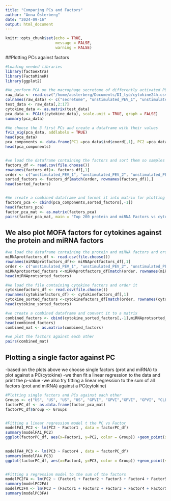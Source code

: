 ```yaml
---
title: "Comparing PCs and Factors"
author: "Anna Österberg"
date: "2024-09-16"
output: html_document
---
```


```r
knitr::opts_chunk$set(echo = TRUE,
                      message = FALSE,
                      warning = FALSE)
```

##Plotting PCs against factors 

```r
#Loading needed libraries 
library(factoextra)
library(FactoMineR)
library(ggplot2)

#We perform PCA on the macrophage secretome of differently activated PEVs
raw_data <- read.csv("/home/aosterberg/Documents/DI_työ/cytokine24h.csv",header = TRUE)
colnames(raw_data) <- c("secretome", "unstimulated_PEV_1", "unstimulated_PEV_2", "unstimulated_PEV_3", "unstimulated_PEV_4","GPVI_PEV_1", "GPVI_PEV_2", "GPVI_PEV_3", "GPVI_PEV_4", "CLEC2_PEV_1","CLEC2_PEV_2","CLEC2_PEV_3", "CLEC2_PEV_4", "TC_PEV_1","TC_PEV_2","TC_PEV_3", "TC_PEV_4", "no_PEV_1","no_PEV_2","no_PEV_3","no_PEV_4")
test_data <- raw_data[,2:17]
cytokine_data <- as.matrix(test_data)
pca_data <- PCA(t(cytokine_data), scale.unit = TRUE, graph = FALSE)
summary(pca_data)

#We choose the 3 first PCs and create a dataframe with their values
fviz_eig(pca_data, addlabels = TRUE) 
head(pca_data)
pca_components <- data.frame(PC1 =pca_data$ind$coord[,1], PC2 =pca_data$ind$coord[,2],PC3 =pca_data$ind$coord[,3])
head(pca_components)


#we load the dataframe containing the factors and sort them so samples are in the same orders in both dataframes
factors_df <- read.csv(file.choose())
rownames(factors_df)<- factors_df[,1]
order <- c("unstimulated_PEV_1", "unstimulated_PEV_2", "unstimulated_PEV_3", "unstimulated_PEV_4","GPVI_PEV_1", "GPVI_PEV_2", "GPVI_PEV_3", "GPVI_PEV_4", "CLEC2_PEV_1","CLEC2_PEV_2","CLEC2_PEV_3", "CLEC2_PEV_4", "TC_PEV_1","TC_PEV_2","TC_PEV_3", "TC_PEV_4")
sorted_factors <- factors_df[match(order, rownames(factors_df)),]
head(sorted_factors)


#We create a combined dataframe and format it into matrix for plotting 
factors_pca <- cbind(pca_components,sorted_factors[,-1])
head(factors_pca)
factor_pca_mat <- as.matrix(factors_pca)
pairs(factor_pca_mat, main = "Top 200 protein and miRNA Factors vs cytokine PCs")

```

## We also plot MOFA factors for cytokines against the protein and miRNA factors 
```r
#we load the dataframe containing the protein and miRNA factors and order it
miRNAprotfactors_df <- read.csv(file.choose())
rownames(miRNAprotfactors_df)<- miRNAprotfactors_df[,1]
order <- c("unstimulated_PEV_1", "unstimulated_PEV_2", "unstimulated_PEV_3", "unstimulated_PEV_4","GPVI_PEV_1", "GPVI_PEV_2", "GPVI_PEV_3", "GPVI_PEV_4", "CLEC2_PEV_1","CLEC2_PEV_2","CLEC2_PEV_3", "CLEC2_PEV_4", "TC_PEV_1","TC_PEV_2","TC_PEV_3", "TC_PEV_4")
miRNAprotsorted_factors <-miRNAprotfactors_df[match(order, rownames(miRNAprotfactors_df)),]
head(miRNAprotsorted_factors)

#We load the file containing cytokine factors and order it 
cytokinefactors_df <- read.csv(file.choose())
rownames(cytokinefactors_df) <- cytokinefactors_df[,1]
cytokine_sorted_factors <-cytokinefactors_df[match(order, rownames(cytokinefactors_df)),]
head(cytokine_sorted_factors)

#we create a combined dataframe and convert it to a matrix
combined_factors <- cbind(cytokine_sorted_factors[,-1],miRNAprotsorted_factors[,-1])
head(combined_factors)
combined_mat <- as.matrix(combined_factors)

#we plot the factors against each other
pairs(combined_mat)
```

## Plotting a single factor against PC
-based on the plots above we choose single factors (prot and miRNA) to plot against a PC(cytokine)
-we then fit a linear regression to the data and print the p-value 
-we also try fitting a linear regression to the sum of all factors (prot and miRNA) against a PC(cytokine)

```r

#Plotting single factors and PCs against each other
Groups <- c("US", "US", "US", "US", "GPVI", "GPVI","GPVI", "GPVI", "CLEC2", "CLEC2", "CLEC2", "CLEC2","TC","TC","TC","TC")
factorPC_df <- as.data.frame(factor_pca_mat)
factorPC_df$Group <- Groups


#Fitting a linear regression model t the PC vs Factor 
modelFA1_PC2 <- lm(PC2 ~ Factor1 , data = factorPC_df)
summary(modelFA1_PC2)
ggplot(factorPC_df, aes(x=Factor1, y=PC2, color = Group)) +geom_point(size  = 3 ) + geom_smooth(method = "lm", color = "black")+ theme_minimal()+theme(plot.title = element_text(hjust=0.5, size =15), axis.title.x = element_text(size = 13, color = "black"), axis.title.y = element_text(size = 13, color = "black"), axis.text.x = element_text(size  = 12, color = "black"), axis.text.y = element_text(size = 12, color = "black"),legend.text = element_text(size = 12), legend.title = element_text(size  = 12))+ guides(color = guide_legend(override.aes = list(shape = 16, size = 4)))
  

modelFA4_PC3 <- lm(PC3 ~ Factor4 , data = factorPC_df)
summary(modelFA4_PC3)
ggplot(factorPC_df, aes(x=Factor4, y=PC3, color = Group)) +geom_point(size  = 2.5 ) + geom_smooth(method = "lm", color = "black")+ theme_minimal()


#Fitting a regression model to the sum of the factors 
modelPC2FA <- lm(PC2 ~ (Factor1 + Factor2 + Factor3 + Factor4 + Factor5 + Factor6), data = factorPC_df)
summary(modelPC2FA)
modelPC3FA <- lm(PC3 ~ (Factor1 + Factor2 + Factor3 + Factor4 + Factor5 + Factor6), data = factorPC_df)
summary(modelPC3FA)

       
```







